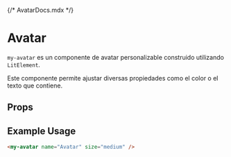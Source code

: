 {/* AvatarDocs.mdx */}


<Meta of={AvatarStories} />

# Avatar

`my-avatar` es un componente de avatar personalizable construido utilizando `LitElement`.

<Primary />

Este componente permite ajustar diversas propiedades como el color o el texto que contiene.

## Props

<Controls />

## Example Usage

```html
<my-avatar name="Avatar" size="medium" />
```
